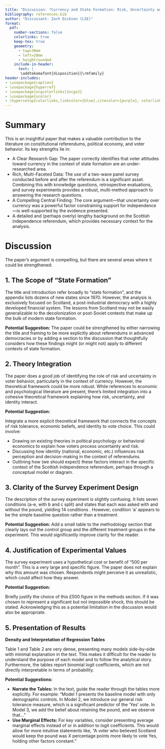 ```yaml
---
title: "Discussion: *Currency and State Formation: Risk, Uncertainty and Voters*"
bibliography: references.bib
author: "Discussant: Zach Dickson (LSE)"
format:
  pdf:
    number-sections: false
    colorlinks: true
    keep-tex: true
    geometry:
      - top=30mm
      - left=20mm
      - heightrounded
    include-in-header:
      text: |
       \addtokomafont{disposition}{\rmfamily}
header-includes:
- \usepackage{caption}
- \usepackage{hyperref}
- \usepackage[ocgcolorlinks]{ocgx2}
- \usepackage{xcolor}
- \hypersetup{colorlinks,linkcolor={blue},citecolor={purple}, colorlinks=true, citecolor={blue}, urlcolor={blue}}
---
```





# Summary 

This is an insightful paper that makes a valuable contribution to the literature on constitutional referendums, political economy, and voter behavior. Its key strengths lie in:

- A Clear Research Gap: The paper correctly identifies that voter attitudes toward currency in the context of state formation are an under-researched area.
- Rich, Multi-Faceted Data: The use of a two-wave panel survey conducted before and after the referendum is a significant asset. Combining this with knowledge questions, retrospective evaluations, and survey experiments provides a robust, multi-method approach to answering the research questions.
- A Compelling Central Finding: The core argument—that uncertainty over currency was a powerful factor constraining support for independence—is well-supported by the evidence presented.
- A detailed and (perhaps overly) lengthy background on the Scottish independence referendum, which provides necessary context for the analysis.




# Discussion

The paper's argument is compelling, but there are several areas where it could be strengthened:




## 1. The Scope of "State Formation"
The title and introduction refer broadly to "state formation", and the appendix lists dozens of new states since 1970. However, the analysis is exclusively focused on Scotland, a post-industrial democracy with a highly developed financial system. The lessons from Scotland may not be easily generalizable to the decolonization or post-Soviet contexts that make up the bulk of modern state formation.

**Potential Suggestion:**
The paper could be strengthened by either narrowing the title and framing to be more explicitly about referendums in advanced democracies or by adding a section to the discussion that thoughtfully considers how these findings might (or might not) apply to different contexts of state formation.


## 2. Theory Integration
The paper does a good job of identifying the role of risk and uncertainty in voter behavior, particularly in the context of currency. However, the theoretical framework could be more robust. While references to economic and psychological literature are present, there’s limited integration into a cohesive theoretical framework explaining how risk, uncertainty, and identity interact.

**Potential Suggestion:**

Integrate a more explicit theoretical framework that connects the concepts of risk tolerance, economic beliefs, and identity to vote choice. This could involve:

- Drawing on existing theories in political psychology or behavioral economics to explain how voters process uncertainty and risk.
- Discussing how identity (national, economic, etc.) influences risk perception and decision-making in the context of referendums.
- Outlining how (we should expect) these factors interact in the specific context of the Scottish independence referendum, perhaps through a conceptual model or diagram.




## 3. Clarity of the Survey Experiment Design


The description of the survey experiment is slightly confusing. It lists seven conditions (a-e, with b and c split) and states that each was asked with and without the pound, yielding 14 conditions . However, condition 'a' appears to be the simple baseline question rather than a treatment.


**Potential Suggestion:** 
Add a small table to the methodology section that clearly lays out the control group and the different treatment groups in the experiment. This would significantly improve clarity for the reader.






## 4. Justification of Experimental Values

The survey experiment uses a hypothetical cost or benefit of "500 per month". This is a very large and specific figure. The paper does not explain why this amount was chosen. Respondents might perceive it as unrealistic, which could affect how they answer.

**Potential Suggestion:**

Briefly justify the choice of this £500 figure in the methods section. If it was chosen to represent a significant but not impossible shock, this should be stated. Acknowledging this as a potential limitation in the discussion would also be appropriate.

## 5. Presentation of Results

**Density and Interpretation of Regression Tables**

Table 1 and Table 2 are very dense, presenting many models side-by-side with minimal explanation in the text. This makes it difficult for the reader to understand the purpose of each model and to follow the analytical story. Furthermore, the tables report binomial logit coefficients, which are not directly interpretable in terms of probability.

**Potential Suggestions:**

- **Narrate the Tables:** In the text, guide the reader through the tables more explicitly. For example: "Model 1 presents the baseline model with only demographic controls. In Model 2, we introduce our general risk tolerance measure, which is a significant predictor of the 'Yes' vote. In Model 3, we add the belief about retaining the pound, and we observe that..."
- **Use Marginal Effects:** For key variables, consider presenting average marginal effects instead of or in addition to logit coefficients. This would allow for more intuitive statements like, "A voter who believed Scotland would keep the pound was X percentage points more likely to vote Yes, holding other factors constant."







